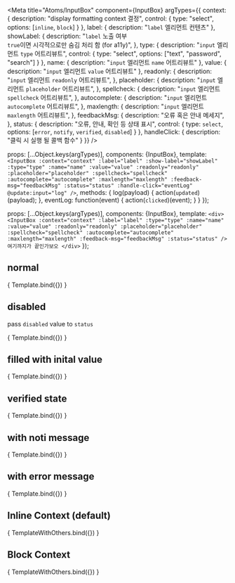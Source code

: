 
<Meta
  title="Atoms/InputBox"
  component={InputBox}
  argTypes={{
    context: {
      description: "display formatting context 결정",
      control: {
        type: "select",
        options: [`inline`, `block`]
      }
    },
    label: {
      description: "`label` 엘리먼트 컨텐츠"
    },
    showLabel: {
      description: "`label` 노출 여부 <br>`true`이면 시각적으로만 숨김 처리 함 (for a11y)",
    },
    type: {
      description: "`input` 엘리먼트 `type` 어트리뷰트",
      control: {
        type: "select",
        options: ["text", "password", "search"]
      }
    },
    name: {
      description: "`input` 엘리먼트 `name` 어트리뷰트"
    },
    value: {
      description: "`input` 엘리먼트 `value` 어트리뷰트"
    },
    readonly: {
      description: "`input` 엘리먼트 `readonly` 어트리뷰트",
    },
    placeholder: {
      description: "`input` 엘리먼트 `placeholder` 어트리뷰트",
    },
    spellcheck: {
      description: "`input` 엘리먼트 `spellcheck` 어트리뷰트",
    },
    autocomplete: {
      description: "`input` 엘리먼트 `autocomplete` 어트리뷰트",
    },
    maxlength: {
      description: "`input` 엘리먼트 `maxlength` 어트리뷰트",
    },
    feedbackMsg: {
      description: "오류 혹은 안내 메세지",
    },
    status: {
      description: "오류, 안내, 확인 등 상태 표시",
      control: {
        type: `select`,
        options: [`error`, `notify`, `verified`, `disabled`]
      }
    },
    handleClick: {
      description: "클릭 시 실행 될 콜백 함수"
    }
  }}
/>

  props: [...Object.keys(argTypes)],
  components: {InputBox},
  template: `
    <InputBox
      :context="context"
      :label="label"
      :show-label="showLabel"
      :type="type"
      :name="name"
      :value="value"
      :readonly="readonly"
      :placeholder="placeholder"
      :spellcheck="spellcheck"
      :autocomplete="autocomplete"
      :maxlength="maxlength"
      :feedback-msg="feedbackMsg"
      :status="status"
      :handle-click="eventLog"
      @update:input="log"
    />
  `,
  methods: {
    log(payload) {
      action(`updated`)(payload);
    },
    eventLog: function(event) {
      action(`clicked`)(event);
    }
  }
});

  props: [...Object.keys(argTypes)],
  components: {InputBox},
  template: `
    <div>
      <InputBox
        :context="context"
        :label="label"
        :type="type"
        :name="name"
        :value="value"
        :readonly="readonly"
        :placeholder="placeholder"
        :spellcheck="spellcheck"
        :autocomplete="autocomplete"
        :maxlength="maxlength"
        :feedback-msg="feedbackMsg"
        :status="status"
      />
      여기까지가 끝인가보오
    </div>
  `
});


## normal

<Canvas>
  <Story
    name="default"
    args = {{
      label: `아이디`,
      placeholder: `아이디를 입력하세요`
    }}
  >
    { Template.bind({}) }
  </Story>
</Canvas>

## disabled

pass `disabled` value to `status`

<Canvas>
  <Story
    name="disabled"
    args = {{
      label: `아이디`,
      placeholder: `아이디를 입력하세요`,
      status: `disabled`
    }}
  >
    { Template.bind({}) }
  </Story>
</Canvas>

## filled with inital value

<Canvas>
  <Story
    name="filled"
    args = {{
      label: `아이디`,
      placeholder: `아이디를 입력하세요`,
      value: `leeze235`
    }}
  >
    { Template.bind({}) }
  </Story>
</Canvas>


## verified state

<Canvas>
  <Story
    name="verified state"
    args = {{
      label: `아이디`,
      placeholder: `아이디를 입력하세요`,
      value: `leeze235`,
      status: `verified`
    }}
  >
    { Template.bind({}) }
  </Story>
</Canvas>

## with noti message

<Canvas>
  <Story
    name="feedback - notify"
    args = {{
      label: `아이디`,
      placeholder: `아이디를 입력하세요`,
      value: `leeze235`,
      feedbackMsg: `인증번호가 발송되었습니다. n분 내 안올 경우 스팸함을 확인해주세요`,
      status: `notify`
    }}
  >
    { Template.bind({}) }
  </Story>
</Canvas>

## with error message

<Canvas>
  <Story
    name="feedback - error"
    args = {{
      label: `아이디`,
      placeholder: `아이디를 입력하세요`,
      value: `leeze235`,
      feedbackMsg: `아이디는 특수문자를 사용할 수 없습니다.`,
      status: `error`
    }}
  >
    { Template.bind({}) }
  </Story>
</Canvas>

## Inline Context (default)

<Canvas>
  <Story
    name="inline context"
    args = {{
      label: `아이디`,
      placeholder: `아이디를 입력하세요`,
      value: `leeze235`,
      feedbackMsg: ``
    }}
  >
    { TemplateWithOthers.bind({}) }
  </Story>
</Canvas>


## Block Context

<Canvas>
  <Story
    name="block"
    args = {{
      context: `block`,
      label: `아이디`,
      placeholder: `아이디를 입력하세요`,
      value: `leeze235`,
      feedbackMsg: ``
    }}
  >
    { TemplateWithOthers.bind({}) }
  </Story>
</Canvas>